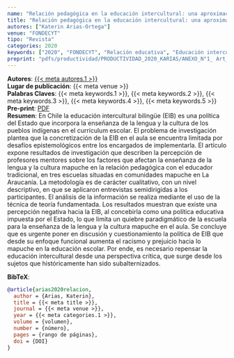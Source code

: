 ```yaml
---
name: "Relación pedagógica en la educación intercultural: una aproximación desde los profesores mentores en La Araucanía"
title: "Relación pedagógica en la educación intercultural: una aproximación desde los profesores mentores en La Araucanía"
autores: ["Katerin Arias-Ortega"]
venue: "FONDECYT"
tipo: "Revista"
categories: 2020
keywords: ["2020", "FONDECYT", "Relación educativa", "Educación intercultural", "Prácticas pedagógicas"]
preprint: "pdfs/productividad/PRODUCTIVIDAD_2020_KARIAS/ANEXO_N°1_ Art_1_Arias-Ortega_ Revista_ Educação e Pesquisa _Q3_ Scopus_Publicado_2020.pdf"
---
```

**Autores**: [{{< meta autores.1 >}}](../members/current/Katerin Arias-Ortega.qmd)    
**Lugar de publicación**: {{< meta venue >}}     
**Palabras Claves**: {{< meta keywords.1 >}}, {{< meta keywords.2 >}}, {{< meta keywords.3 >}}, {{< meta keywords.4 >}}, {{< meta keywords.5 >}}    
**Pre-print**: [PDF](../{{< meta preprint >}})    
**Resumen**: En Chile la educación intercultural bilingüe (EIB) es una política del Estado que incorpora la enseñanza de la lengua y la cultura de los pueblos indígenas en el currículum escolar. El problema de investigación plantea que la concretización de la EIB en el aula se encuentra limitada por desafíos epistemológicos entre los encargados de implementarla. El artículo expone resultados de investigación que describen la percepción de profesores mentores sobre los factores que afectan la enseñanza de la lengua y la cultura mapuche en la relación pedagógica con el educador tradicional, en tres escuelas situadas en comunidades mapuche en La Araucanía. La metodología es de carácter cualitativo, con un nivel descriptivo, en que se aplicaron entrevistas semidirigidas a los participantes. El análisis de la información se realiza mediante el uso de la técnica de teoría fundamentada. Los resultados muestran que existe una percepción negativa hacia la EIB, al concebirla como una política educativa impuesta por el Estado, lo que limita un quiebre paradigmático de la escuela para la enseñanza de la lengua y la cultura mapuche en el aula. Se concluye que es urgente poner en discusión y cuestionamiento la política de EIB que desde su enfoque funcional aumenta el racismo y prejuicio hacia lo mapuche en la educación escolar. Por ende, es necesario repensar la educación intercultural desde una perspectiva crítica, que surge desde los sujetos que históricamente han sido subalternizados.   


**BibTeX**:
```bibtex
@article{arias2020relacion,
  author = {Arias, Katerin},
  title = {{< meta title >}},
  journal = {{< meta venue >}},
  year = {{< meta categories.1 >}},
  volume = {volumen},
  number = {número},
  pages = {rango de páginas},
  doi = {DOI}
}
```
